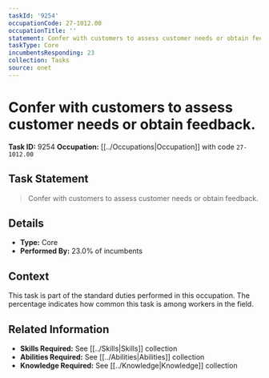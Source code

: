 ```yaml
---
taskId: '9254'
occupationCode: 27-1012.00
occupationTitle: ''
statement: Confer with customers to assess customer needs or obtain feedback.
taskType: Core
incumbentsResponding: 23
collection: Tasks
source: onet
---
```

# Confer with customers to assess customer needs or obtain feedback.

**Task ID:** 9254
**Occupation:** [[../Occupations|Occupation]] with code `27-1012.00`

## Task Statement

> Confer with customers to assess customer needs or obtain feedback.

## Details

- **Type:** Core
- **Performed By:** 23.0% of incumbents

## Context

This task is part of the standard duties performed in this occupation. The percentage indicates how common this task is among workers in the field.

## Related Information

- **Skills Required:** See [[../Skills|Skills]] collection
- **Abilities Required:** See [[../Abilities|Abilities]] collection
- **Knowledge Required:** See [[../Knowledge|Knowledge]] collection
